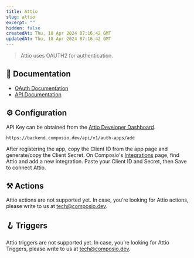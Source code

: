 ```yaml
---
title: Attio
slug: attio
excerpt: ""
hidden: false
createdAt: Thu, 18 Apr 2024 07:16:42 GMT
updatedAt: Thu, 18 Apr 2024 07:16:42 GMT
--- 
```

> Attio uses OAUTH2 for authentication.
## 📔 Documentation

- [OAuth Documentation](https://developers.attio.com/reference/using-oauth)
- [API Documentation](https://developers.attio.com/docs/getting-started)

## ⚙️ Configuration

<Tip>API Key can be obtained from the [Attio Developer Dashboard](https://app.attio.com/composio/settings/developers/apps/).</Tip>


```
https://backend.composio.dev/api/v1/auth-apps/add
```

After registering the app, copy the Client ID from the app page and generate/copy the Client Secret. On Composio's [Integrations](https://app.composio.dev/apps) page, find Attio and add a new integration. Paste your Client ID and Secret, then Save to connect Attio.


## ⚒️ Actions

Attio actions are not supported yet. In case, you’re looking for Attio actions, please write to us at tech@composio.dev.

## 🪝 Triggers

Attio triggers are not supported yet. In case, you’re looking for Attio Triggers, please write to us at tech@composio.dev.
